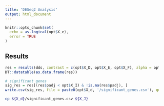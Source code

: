 ```yaml
---
title: 'DESeq2 Analysis'
output: html_document
---
```


```r
knitr::opts_chunk$set(
  echo = as.logical(opt$X_e), 
  error = TRUE
)
```


## Results

```r
res = results(dds, contrast = c(opt$X_D, opt$X_E, opt$X_F), alpha = opt$X_I)
DT::datatable(as.data.frame(res))
```

```r
# significant genes
sig_res = res[(res$padj < opt$X_I) & !is.na(res$padj), ]
write.csv(sig_res, file = paste0(opt$X_d, '/significant_genes.csv'), quote = FALSE)
```

```bash
cp ${X_d}/significant_genes.csv ${X_J}
```